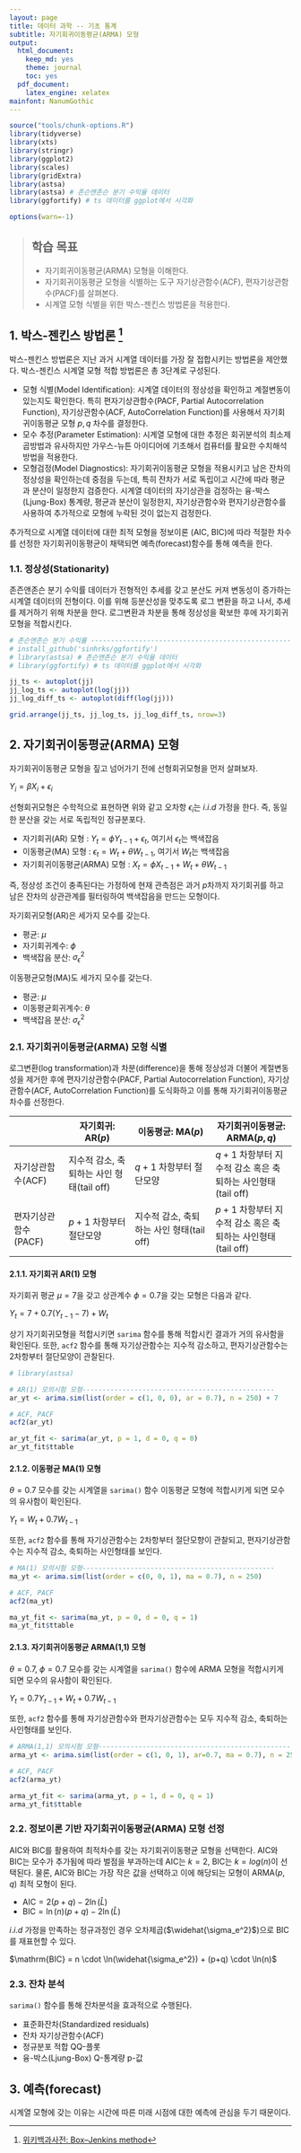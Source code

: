 ```yaml
---
layout: page
title: 데이터 과학 -- 기초 통계
subtitle: 자기회귀이동평균(ARMA) 모형
output:
  html_document: 
    keep_md: yes
    theme: journal
    toc: yes
  pdf_document:
    latex_engine: xelatex
mainfont: NanumGothic
---
```



```r
source("tools/chunk-options.R") 
library(tidyverse)
library(xts)
library(stringr)
library(ggplot2)
library(scales)
library(gridExtra)
library(astsa)
library(astsa) # 존슨앤존슨 분기 수익율 데이터
library(ggfortify) # ts 데이터를 ggplot에서 시각화

options(warn=-1)
```
> ## 학습 목표 {.objectives}
>
> * 자기회귀이동평균(ARMA) 모형을 이해한다.
> * 자기회귀이동평균 모형을 식별하는 도구 자기상관함수(ACF), 편자기상관함수(PACF)를 살펴본다.
> * 시계열 모형 식별을 위한 박스-젠킨스 방법론을 적용한다. 

## 1. 박스-젠킨스 방법론 [^time-series-box-jenkins]

[^time-series-box-jenkins]: [위키백과사전: Box–Jenkins method](https://en.wikipedia.org/wiki/Box%E2%80%93Jenkins_method)

박스-젠킨스 방법론은 지난 과거 시계열 데이터를 가장 잘 접합시키는 방법론을 제안했다. 
박스-젠킨스 시계열 모형 적합 방법론은 총 3단계로 구성된다.

- 모형 식별(Model Identification): 시계열 데이터의 정상성을 확인하고 계절변동이 있는지도 확인한다. 특히 
편자기상관함수(PACF, Partial Autocorrelation Function), 자기상관함수(ACF, AutoCorrelation Function)를 사용해서
자기회귀이동평균 모형 $p, q$ 차수를 결정한다.
- 모수 추정(Parameter Estimation): 시계열 모형에 대한 추정은 회귀분석의 최소제곱방법과 유사하지만 가우스-뉴튼 아이디어에 기초해서
컴퓨터를 활요한 수치해석방법을 적용한다.
- 모형검정(Model Diagnostics): 자기회귀이동평균 모형을 적용시키고 남은 잔차의 정상성을 확인하는데 중점을 두는데,
특히 잔차가 서로 독립이고 시간에 따라 평균과 분산이 일정한지 검증한다. 
시계열 데이터의 자기상관을 검정하는 융-박스(Ljung-Box) 통계량, 평균과 분산이 일정한지, 자기상관함수와 편자기상관함수를 사용하여 
추가적으로 모형에 누락된 것이 없는지 검정한다.

추가적으로 시계열 데이터에 대한 최적 모형을 정보이론 (AIC, BIC)에 따라 적절한 차수를 선정한 자기회귀이동평균이 채택되면 
예측(forecast)함수를 통해 예측을 한다. 

### 1.1. 정상성(Stationarity)

존즌앤존슨 분기 수익률 데이터가 전형적인 추세를 갖고 분산도 커져 변동성이 증가하는 시계열 데이터의 전형이다.
이를 위해 등분산성을 맞추도록 로그 변환을 하고 나서, 추세를 제거하기 위해 차분을 한다.
로그변환과 차분을 통해 정상성을 확보한 후에 자기회귀 모형을 적합시킨다.


``` r
# 존슨앤존슨 분기 수익률 ----------------------------------------------------
# install_github('sinhrks/ggfortify')
# library(astsa) # 존슨앤존슨 분기 수익율 데이터
# library(ggfortify) # ts 데이터를 ggplot에서 시각화

jj_ts <- autoplot(jj)
jj_log_ts <- autoplot(log(jj))
jj_log_diff_ts <- autoplot(diff(log(jj)))

grid.arrange(jj_ts, jj_log_ts, jj_log_diff_ts, nrow=3)
```


## 2. 자기회귀이동평균(ARMA) 모형

자기회귀이동평균 모형을 짚고 넘어가기 전에 선형회귀모형을 먼저 살펴보자.

$Y_i = \beta X_i + \epsilon_i$ 

선형회귀모형은 수학적으로 표현하면 위와 같고 오차항 $\epsilon_i$는 $i.i.d$ 가정을 한다.
즉, 동일한 분산을 갖는 서로 독립적인 정규분포다. 

- 자기회귀(AR) 모형 : $Y_t = \phi Y_{t-1} + \epsilon_t$, 여기서 $\epsilon_t$는 백색잡음
- 이동평균(MA) 모형 : $\epsilon_t= W_t + \theta W_{t-1}$, 여기서 $W_t$는 백색잡음
- 자기회귀이동평균(ARMA) 모형 : $X_t = \phi X_{t-1} + W_t + \theta W_{t-1}$

즉, 정상성 조건이 충족된다는 가정하에 현재 관측점은 과거 $p$차까지 자기회귀를 하고 남은 잔차의 상관관계를 필터링하여 백색잡음을 만드는 모형이다.

자기회귀모형(AR)은 세가지 모수를 갖는다.

- 평균: $\mu$
- 자기회귀계수: $\phi$
- 백색잡음 분산: $\sigma_{\epsilon}^{2}$

이동평균모형(MA)도 세가지 모수를 갖는다.

- 평균: $\mu$
- 이동평균회귀계수: $\theta$
- 백색잡음 분산: $\sigma_{\epsilon}^{2}$


### 2.1. 자기회귀이동평균(ARMA) 모형 식별

로그변환(log transformation)과 차분(difference)을 통해 정상성과 더불어 계절변동성을 제거한 후에 
편자기상관함수(PACF, Partial Autocorrelation Function), 자기상관함수(ACF, AutoCorrelation Function)를 도식화하고 이를 통해 
자기회귀이동평균 차수를 선정한다.

|                      |   자기회귀: AR($p$)       |     이동평균: MA($p$)           |  자기회귀이동평균: ARMA($p,q$) |
|----------------------|---------------------------|---------------------------------|--------------------------------|
| 자기상관함수(ACF)    | 지수적 감소, 축퇴하는 사인 형태(tail off) | $q+1$ 차항부터 절단모양                  | $q+1$ 차항부터 지수적 감소 혹은 축퇴하는 사인형태(tail off) |
| 편자기상관함수(PACF) | $p+1$ 차항부터 절단모양                   |지수적 감소, 축퇴하는 사인 형태(tail off) | $p+1$ 차항부터 지수적 감소 혹은 축퇴하는 사인형태(tail off) |


#### 2.1.1. 자기회귀 AR(1) 모형

자기회귀 평균 $\mu=7$을 갖고 상관계수 $\phi=0.7$을 갖는 모형은 다음과 같다.

$Y_t = 7 + 0.7(Y_{t-1} -7) + W_t$

상기 자기회귀모형을 적합시키면 `sarima` 함수를 통해 적합시킨 결과가 거의 유사함을 확인된다.
또한, `acf2` 함수를 통해 자기상관함수는 지수적 감소하고, 편자기상관함수는 2차항부터 절단모양이 관찰된다.

``` r
# library(astsa)

# AR(1) 모의시험 모형------------------------------------------------ 
ar_yt <- arima.sim(list(order = c(1, 0, 0), ar = 0.7), n = 250) + 7

# ACF, PACF
acf2(ar_yt)

ar_yt_fit <- sarima(ar_yt, p = 1, d = 0, q = 0)
ar_yt_fit$ttable
```

#### 2.1.2. 이동평균 MA(1) 모형

$\theta=0.7$ 모수를 갖는 시계열을 `sarima()` 함수 이동평균 모형에 적합시키게 되면 모수의 유사함이 확인된다.

$Y_t = W_t + 0.7W_{t-1}$

또한, `acf2` 함수를 통해 자기상관함수는 2차항부터 절단모향이 관찰되고, 편자기상관함수는 지수적 감소, 축퇴하는 사인형태를 보인다.

``` r
# MA(1) 모의시험 모형------------------------------------------------ 
ma_yt <- arima.sim(list(order = c(0, 0, 1), ma = 0.7), n = 250)

# ACF, PACF
acf2(ma_yt)

ma_yt_fit <- sarima(ma_yt, p = 0, d = 0, q = 1)
ma_yt_fit$ttable
```

#### 2.1.3. 자기회귀이동평균 ARMA(1,1) 모형

$\theta=0.7$,  $\phi=0.7$ 모수를 갖는 시계열을 `sarima()` 함수에 ARMA 모형을 적합시키게 되면 모수의 유사함이 확인된다.

$Y_t = 0.7Y_{t-1} + W_t + 0.7W_{t-1}$

또한, `acf2` 함수를 통해 자기상관함수와 편자기상관함수는 모두 지수적 감소, 축퇴하는 사인형태를 보인다.

``` r
# ARMA(1,1) 모의시험 모형------------------------------------------------ 
arma_yt <- arima.sim(list(order = c(1, 0, 1), ar=0.7, ma = 0.7), n = 250)

# ACF, PACF
acf2(arma_yt)

arma_yt_fit <- sarima(arma_yt, p = 1, d = 0, q = 1)
arma_yt_fit$ttable
```

### 2.2. 정보이론 기반 자기회귀이동평균(ARMA) 모형 선정

AIC와 BIC를 활용하여 최적차수를 갖는 자기회귀이동평균 모형을 선택한다.
AIC와 BIC는 모수가 추가됨에 따라 벌점을 부과하는데 AIC는 $k=2$, BIC는 $k=log(n)$이 선택된다.
물론, AIC와 BIC는 가장 작은 값을 선택하고 이에 해당되는 모형이 ARMA($p,q$) 최적 모형이 된다.

- $\mathrm{AIC} = 2(p+q) - 2\ln(\hat L)$
- $\mathrm{BIC} = {\ln(n)(p+q) - 2\ln({\hat L})}$

$i.i.d$ 가정을 만족하는 정규과정인 경우 오차제곱($\widehat{\sigma_e^2}$)으로 BIC를 재표현할 수 있다.

$\mathrm{BIC} = n \cdot \ln(\widehat{\sigma_e^2}) + (p+q) \cdot \ln(n)$

### 2.3. 잔차 분석

`sarima()` 함수를 통해 잔차분석을 효과적으로 수행된다.

- 표준화잔차(Standardized residuals)
- 잔차 자기상관함수(ACF)
- 정규분포 적합 QQ-플롯
- 융-박스(Ljung-Box) Q-통계량 p-값


## 3. 예측(forecast)

시계열 모형에 갖는 이유는 시간에 따른 미래 시점에 대한 예측에 관심을 두기 때문이다.


